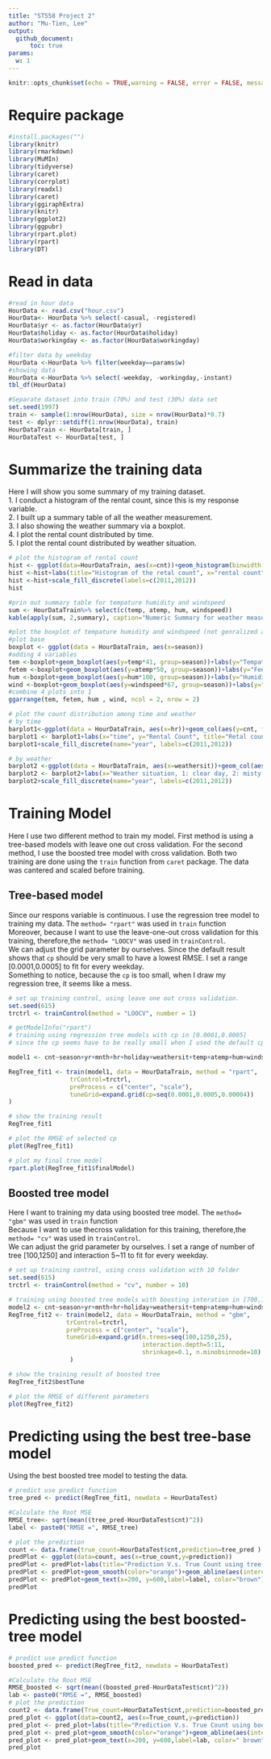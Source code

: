 ```yaml
---
title: "ST558 Project 2"
author: "Mu-Tien, Lee"
output: 
  github_document:
      toc: true
params:
  w: 1
---
```

```r
knitr::opts_chunk$set(echo = TRUE,warning = FALSE, error = FALSE, message=FALSE)
```

# Require package
```r
#install.packages("")
library(knitr)
library(rmarkdown)
library(MuMIn)
library(tidyverse)
library(caret)
library(corrplot)
library(readxl)
library(caret)
library(ggiraphExtra)
library(knitr)
library(ggplot2)
library(ggpubr)
library(rpart.plot)
library(rpart)
library(DT)
```

# Read in data
```r

#read in hour data
HourData <- read.csv("hour.csv")
HourData<- HourData %>% select(-casual, -registered)
HourData$yr <- as.factor(HourData$yr)
HourData$holiday <- as.factor(HourData$holiday)
HourData$workingday <- as.factor(HourData$workingday)

#filter data by weekday
HourData <-HourData %>% filter(weekday==params$w)
#showing data
HourData <-HourData %>% select(-weekday, -workingday,-instant)
tbl_df(HourData)

#Separate dataset into train (70%) and test (30%) data set
set.seed(1997)
train <- sample(1:nrow(HourData), size = nrow(HourData)*0.7)
test <- dplyr::setdiff(1:nrow(HourData), train)
HourDataTrain <- HourData[train, ]
HourDataTest <- HourData[test, ]


```

# Summarize the training data
Here I will show you some summary of my training dataset.\
1. I conduct a histogram of the rental count, since this is my response variable.\
2. I built up a summary table of all the weather measurement.\
3. I also showing the weather summary via a boxplot.\
4. I plot the rental count distributed by time.\
5. I plot the rental count distributed by weather situation.


```r
# plot the histogram of rental count
hist <- ggplot(data=HourDataTrain, aes(x=cnt))+geom_histogram(binwidth = 20, aes(color=yr))
hist <-hist+labs(title="Histogram of the retal count", x="rental count")
hist <-hist+scale_fill_discrete(labels=c(2011,2012))
hist

#prin out summary table for tempature humidity and windspeed
sum <- HourDataTrain%>% select(c(temp, atemp, hum, windspeed))
kable(apply(sum, 2,summary), caption="Numeric Summary for weather measurement")

```

```r

#plot the boxplot of tempature humidity and windspeed (not genralized amount)
#plot base
boxplot <- ggplot(data = HourDataTrain, aes(x=season))
#adding 4 variables
tem <-boxplot+geom_boxplot(aes(y=temp*41, group=season))+labs(y="Tempature (c)", title = "boxplot for weather measurement")
fetem <-boxplot+geom_boxplot(aes(y=atemp*50, group=season))+labs(y="Feeling Tempature (c)")
hum <-boxplot+geom_boxplot(aes(y=hum*100, group=season))+labs(y="Humidity")
wind <-boxplot+geom_boxplot(aes(y=windspeed*67, group=season))+labs(y="Wind Speed")
#combine 4 plots into 1
ggarrange(tem, fetem, hum , wind, ncol = 2, nrow = 2)

# plot the count distribution among time and weather
# by time
barplot1<-ggplot(data = HourDataTrain, aes(x=hr))+geom_col(aes(y=cnt, fill=yr))+facet_wrap(~mnth)
barplot1 <- barplot1+labs(x="time", y="Rental Count", title="Retal count distribution by month" )
barplot1+scale_fill_discrete(name="year", labels=c(2011,2012))

# by weather
barplot2 <-ggplot(data = HourDataTrain, aes(x=weathersit))+geom_col(aes(y=cnt, fill=yr))+facet_wrap(~mnth)
barplot2 <- barplot2+labs(x="Weather situation, 1: clear day, 2: misty day, 3:rain or snow", y="Rental Count", title="Retal count distribution by month" )
barplot2+scale_fill_discrete(name="year", labels=c(2011,2012))
```

# Training Model
Here I use two different method to train my model. First method is using a tree-based models with leave one out cross validation. For the second method, I use the boosted tree model with cross validation. Both two training are done using the `train` function from `caret` package. The data was cantered and scaled before training. 

## Tree-based model
Since our respons variable is continuous. I use the regression tree model to training my data. The `method= "rpart"` was used in `train` function\
Moreover, because I want to use the leave-one-out cross validation for this training, therefore,the `method= "LOOCV"` was used in `trainControl`.\
We can adjust the grid parameter by ourselves. Since the default result shows that `cp` should be very small to have a lowest RMSE. I set a range [0.0001,0.0005] to fit for every weekday.\
Something to notice, because the `cp` is too small, when I draw my regression tree, it seems like a mess.


```r
# set up training control, using leave one out cross validation.
set.seed(615)
trctrl <- trainControl(method = "LOOCV", number = 1)

# getModelInfo("rpart")
# training using regression tree models with cp in [0.0001,0.0005]
# since the cp seems have to be really small when I used the default cp to train

model1 <- cnt~season+yr+mnth+hr+holiday+weathersit+temp+atemp+hum+windspeed

RegTree_fit1 <- train(model1, data = HourDataTrain, method = "rpart",
                 trControl=trctrl,
                 preProcess = c("center", "scale"),
                 tuneGrid=expand.grid(cp=seq(0.0001,0.0005,0.00004))
)

# show the training result
RegTree_fit1

# plot the RMSE of selected cp
plot(RegTree_fit1)

# plot my final tree model
rpart.plot(RegTree_fit1$finalModel)

```

## Boosted tree model
Here I want to training my data using boosted tree model. The `method= "gbm"` was used in `train` function\
Because I want to use thecross validation for this training, therefore,the `method= "cv"` was used in `trainControl`.\
We can adjust the grid parameter by ourselves. I set a range of number of tree [100,1250] and interaction 5~11 to fit for every weekday.\

```r
# set up training control, using cross validation with 10 folder
set.seed(615)
trctrl <- trainControl(method = "cv", number = 10)

# training using boosted tree models with boosting interation in [700,1250] and try max tree depth 5~9
model2 <- cnt~season+yr+mnth+hr+holiday+weathersit+temp+atemp+hum+windspeed
RegTree_fit2 <- train(model2, data = HourDataTrain, method = "gbm",
                trControl=trctrl,
                preProcess = c("center", "scale"),
                tuneGrid=expand.grid(n.trees=seq(100,1250,25),
                                     interaction.depth=5:11,
                                     shrinkage=0.1, n.minobsinnode=10)
                 )

```
```r

# show the training result of boosted tree
RegTree_fit2$bestTune

# plot the RMSE of different parameters
plot(RegTree_fit2)

```

# Predicting using the best tree-base model 
Using the best boosted tree model to testing the data.

```r

# predict use predict function
tree_pred <- predict(RegTree_fit1, newdata = HourDataTest)

#Calculate the Root MSE
RMSE_tree<- sqrt(mean((tree_pred-HourDataTest$cnt)^2))
label <- paste0("RMSE =", RMSE_tree)

# plot the prediction
count <- data.frame(true_count=HourDataTest$cnt,prediction=tree_pred )
predPlot <- ggplot(data=count, aes(x=true_count,y=prediction))
predPlot <- predPlot+labs(title="Prediction V.s. True Count using tree-base model")+geom_point()
predPlot <- predPlot+geom_smooth(color="orange")+geom_abline(aes(intercept=0,slope=1), color="blue")
predPlot <- predPlot+geom_text(x=200, y=600,label=label, color="brown")
predPlot

```

# Predicting using the best boosted-tree model 
```r

# predict use predict function
boosted_pred <- predict(RegTree_fit2, newdata = HourDataTest)

#Calculate the Root MSE
RMSE_boosted <- sqrt(mean((boosted_pred-HourDataTest$cnt)^2))
lab <- paste0("RMSE =", RMSE_boosted)
# plot the prediction
count2 <- data.frame(True_count=HourDataTest$cnt,prediction=boosted_pred )
pred_plot <- ggplot(data=count2, aes(x=True_count,y=prediction))
pred_plot <- pred_plot+labs(title="Prediction V.s. True Count using boosted model")+geom_point()
pred_plot <- pred_plot+geom_smooth(color="orange")+geom_abline(aes(intercept=0,slope=1), color="blue")
pred_plot <- pred_plot+geom_text(x=200, y=600,label=lab, color=" brown")
pred_plot
```